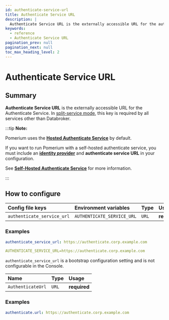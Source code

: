 ```yaml
---
id: authenticate-service-url
title: Authenticate Service URL
description: |
  Authenticate Service URL is the externally accessible URL for the authenticate service.
keywords:
  - reference
  - Authenticate Service URL
pagination_prev: null
pagination_next: null
toc_max_heading_level: 2
---
```



# Authenticate Service URL

## Summary

**Authenticate Service URL** is the externally accessible URL for the Authenticate Service. In [split-service mode](/docs/internals/configuration#all-in-one-vs-split-service-mode), this key is required by all services other than Databroker.

:::tip **Note:**

Pomerium uses the [**Hosted Authenticate Service**](/docs/capabilities/hosted-authenticate-service) by default.

If you want to run Pomerium with a self-hosted authenticate service, you must include an [**identity provider**](/docs/identity-providers) and **authenticate service URL** in your configuration.

See [**Self-Hosted Authenticate Service**](/docs/capabilities/self-hosted-authenticate-service) for more information.

:::

## How to configure

<Tabs>
<TabItem value="Core" label="Core">

| **Config file keys** | **Environment variables** | **Type** | **Usage** |
| :-- | :-- | :-- | :-- |
| `authenticate_service_url` | `AUTHENTICATE_SERVICE_URL` | `URL` | **required** |

### Examples

```yaml
authenticate_service_url: https://authenticate.corp.example.com
```

```yaml
AUTHENTICATE_SERVICE_URL=https://authenticate.corp.example.com
```

</TabItem>
<TabItem value="Enterprise" label="Enterprise">

`authenticate_service_url` is a bootstrap configuration setting and is not configurable in the Console.

</TabItem>
<TabItem value="Kubernetes" label="Kubernetes">

| **Name**          | **Type** | **Usage**    |
| :---------------- | :------- | :----------- |
| `AuthenticateUrl` | `URL`    | **required** |

### Examples

```yaml
authenticate.url: https://authenticate.corp.example.com
```

</TabItem>
</Tabs>
